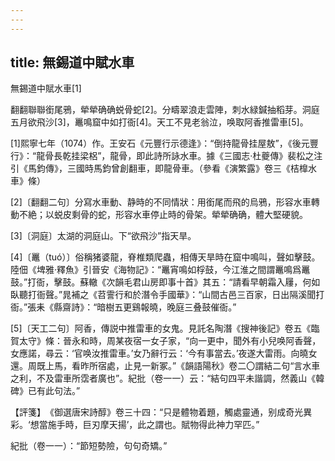 ```yaml
---
---
---
```

title: 無錫道中賦水車
---



無錫道中賦水車[1]


翻翻聯聯銜尾鴉，犖犖确确蜕骨蛇[2]。分疇翠浪走雲陣，刺水緑鍼抽稻芽。洞庭五月欲飛沙[3]，鼉鳴窟中如打衙[4]。天工不見老翁泣，唤取阿香推雷車[5]。

[1]熙寧七年（1074）作。王安石《元豐行示德逢》：“倒持龍骨挂屋敖”，《後元豐行》：“龍骨長乾挂梁梠”，龍骨，即此詩所詠水車。據《三國志·杜夔傳》裴松之注引《馬鈞傳》，三國時馬鈞曾創翻車，即龍骨車。（參看《演繁露》卷三《桔橰水車》條）

[2]〔翻翻二句〕分寫水車動、静時的不同情狀：用銜尾而飛的烏鴉，形容水車轉動不絶；以蜕皮剩骨的蛇，形容水車停止時的骨架。犖犖确确，體大堅硬貌。

[3]〔洞庭〕太湖的洞庭山。下“欲飛沙”指天旱。

[4]〔鼉（tuó）〕俗稱猪婆龍，脊椎類爬蟲，相傳天旱時在窟中鳴叫，聲如擊鼓。陸佃《埤雅·釋魚》引晉安《海物記》：“鼉宵鳴如桴鼓，今江淮之間謂鼉鳴爲鼉鼓。”打衙，擊鼓。蘇轍《次韻毛君山房即事十首》其五：“請看早朝霜入屨，何如臥聽打衙聲。”晁補之《苕霅行和於潛令手國華》：“山間古邑三百家，日出隔溪聞打衙。”張耒《縣齋詩》：“暗樹五更鷄報曉，晚庭三叠鼓催衙。”

[5]〔天工二句〕阿香，傳説中推雷車的女鬼。見託名陶潛《搜神後記》卷五《臨賀太守》條：晉永和時，周某夜宿一女子家，“向一更中，聞外有小兒唤阿香聲，女應諾，尋云：‘官唤汝推雷車。’女乃辭行云：‘今有事當去。’夜遂大雷雨。向曉女還。周既上馬，看昨所宿處，止見一新冢。”《韻語陽秋》卷二〇謂結二句“言水車之利，不及雷車所霑者廣也”。紀批（卷一一）云：“結句四平未諧調，然義山《韓碑》已有此句法。”

【評箋】　《御選唐宋詩醇》卷三十四：“只是體物着題，觸處靈通，别成奇光異彩。‘想當施手時，巨刃摩天揚’，此之謂也。賦物得此神力罕匹。”

紀批（卷一一）：“節短勢險，句句奇矯。”